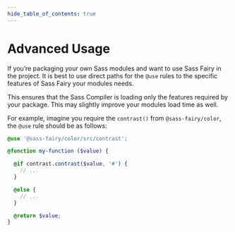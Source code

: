 ```yaml
---
hide_table_of_contents: true
---
```


# Advanced Usage

If you’re packaging your own Sass modules and want to use Sass Fairy in the project. It is best to use direct paths for the `@use` rules to the specific features of Sass Fairy your modules needs.

This ensures that the Sass Compiler is loading only the features required by your package. This may slightly improve your modules load time as well.

For example, imagine you require the `contrast()` from `@sass-fairy/color`, the `@use` rule should be as follows:

```scss
@use '@sass-fairy/color/src/contrast';

@function my-function ($value) {

  @if contrast.contrast($value, '#') {
    // ...
  }

  @else {
    // ...
  }

  @return $value;
}
```

